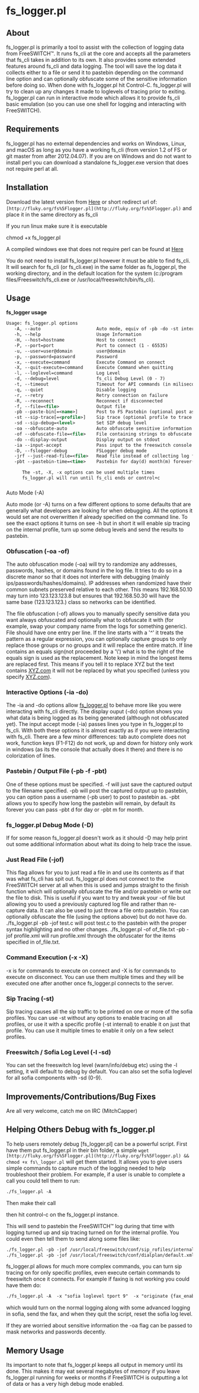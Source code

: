 
# fs_logger.pl 

 

## About  

fs\_logger.pl is primarily a tool to assist with the collection of logging data from FreeSWITCH™. It runs fs\_cli at the core and accepts all the parameters that fs\_cli takes in addition to its own. It also provides some extended features around fs\_cli and data logging. The tool will save the log data it collects either to a file or send it to pastebin depending on the command line option and can optionally obfuscate some of the sensitive information before doing so. When done with fs\_logger.pl hit Control-C. fs\_logger.pl will try to clean up any changes it made to loglevels of tracing prior to exiting. fs\_logger.pl can run in interactive mode which allows it to provide fs\_cli basic emulation (so you can use one shell for logging and interacting with FreeSWITCH).

  
## Requirements

fs\_logger.pl has no external dependencies and works on Windows, Linux, and macOS as long as you have a working fs\_cli (from version 1.2 of FS or git master from after 2012.04.07). If you are on Windows and do not want to install perl you can download a standalone fs\_logger.exe version that does not require perl at all.

## Installation

Download the latest version from [Here](https://freeswitch.org/stash/projects/FS/repos/freeswitch-contrib/browse/mitchcapper) or short redirect url of: `[http://fluky.org/fs%5Flogger.pl](http://fluky.org/fs%5Flogger.pl)` and place it in the same directory as fs\_cli

If you run linux make sure it is executable

chmod +x fs_logger.pl

A compiled windows exe that does not require perl can be found at [Here](http://mitchcapper.com/fs%5Flogger.exe)

You do not need to install fs\_logger.pl however it must be able to find fs\_cli. It will search for fs\_cli (or fs\_cli.exe) in the same folder as fs\_logger.pl, the working directory, and in the default location for the system (c:/program files/Freeswitch/fs\_cli.exe or /usr/local/freeswitch/bin/fs\_cli).

## Usage

**fs\_logger usage**

```xml
Usage: fs_logger.pl options
   -A, --auto                     Auto mode, equiv of -pb -do -st internal -l 7 -ia
   -h, --help                     Usage Information
   -H, --host=hostname            Host to connect
   -P, --port=port                Port to connect (1 - 65535)
   -u, --user=user@domain         user@domain
   -p, --password=password        Password
   -x, --execute=command          Execute Command on connect
   -X, --quit-execute=command     Execute Command when quitting
   -l, --loglevel=command         Log Level
   -d, --debug=level              fs_cli Debug Level (0 - 7)
   -t, --timeout                  Timeout for API commands (in miliseconds)
   -q, --quiet                    Disable logging
   -r, --retry                    Retry connection on failure
   -R, --reconnect                Reconnect if disconnected
   -f, --file=<file>              Output file
   -pb --paste-bin[=<name>]       Post to FS Pastebin (optional post as name)
   -st --sip-trace[=<profile>]    Sip trace (optional profile to trace on)
   -sd --sip-debug=<level>        Set SIP debug level
   -oa --obfuscate-auto           Auto obfuscate sensitive information
   -of --obfuscate-file=<file>    File containing strings to obfuscate
   -do --display-output           Display output on stdout
   -ia --input-accept             Pass input to the freeswitch console
   -D, --fslogger-debug           FSLogger debug mode
   -jrf --just-read-file=<file>	  Read file instead of collecting log from fs_cli
   -pbt --pastebin-time=<time>    Pastebin for day(d) month(m) forever(default)

      The -st, -X, -x options can be used multiple times
      fs_logger.pl will run until fs_cli ends or control+c
```

###   
Auto Mode (-A)

Auto mode (or -A) turns on a few different options to some defaults that are generally what developers are looking for when debugging. All the options it would set are not overwritten if already specified on the command line. To see the exact options it turns on see -h but in short it will enable sip tracing on the internal profile, turn up some debug levels and send the results to pastebin.

### Obfuscation (-oa -of)

The auto obfuscation mode (-oa) will try to randomize any addresses, passwords, hashes, or domains found in the log file. It tries to do so in a discrete manor so that it does not interfere with debugging (mainly ips/passwords/hashes/domains). IP addresses when randomized have their common subnets preserved relative to each other. This means 192.168.50.10 may turn into 123.123.123.8 but ensures that 192.168.50.30 will have the same base (123.123.123.) class so networks can be identified.

The file obfuscation (-of) allows you to manually specify sensitive data you want always obfuscated and optionally what to obfuscate it with (for example, swap your company name from the logs for something generic). File should have one entry per line. If the line starts with a '^' it treats the pattern as a regular expression, you can optionally capture groups to only replace those groups or no groups and it will replace the entire match. If line contains an equals sign(not proceeded by a '\\') what is to the right of the equals sign is used as the replacement. Note keep in mind the longest items are replaced first. This means if you tell it to replace XYZ but the text contains [XYZ.com](http://XYZ.com) it will not be replaced by what you specified (unless you specify [XYZ.com](http://XYZ.com)).

### Interactive Options (-ia -do)

The -ia and -do options allow [fs\_logger.pl](http://fs%5Flogger.pl) to behave more like you were interacting with fs\_cli directly. The display ouput (-do) option shows you what data is being logged as its being generated (although not obfuscated yet). The input accept mode (-ia) passes lines you type in fs\_logger.pl to fs\_cli. With both these options it is almost exactly as if you were interacting with fs\_cli. There are a few minor differences: tab auto complete does not work, function keys (F1-F12) do not work, up and down for history only work in windows (as its the console that actually does it there) and there is no colorization of lines.

### Pastebin / Output File (-pb -f -pbt)

One of these options must be specified. -f will just save the captured output to the filename specified. -pb will post the captured output up to pastebin, you can option pass a username (-pb user) to post to pastebin as. -pbt allows you to specify how long the pastebin will remain, by default its forever you can pass -pbt d for day or -pbt m for month.

### fs_logger.pl Debug Mode (-D)

If for some reason fs\_logger.pl doesn't work as it should -D may help print out some additional information about what its doing to help trace the issue.

### Just Read File (-jof)

This flag allows for you to just read a file in and use its contents as if that was what fs\_cli has spit out. fs\_logger.pl does not connect to the FreeSWITCH server at all when this is used and jumps straight to the finish function which will optionally obfuscate the file and/or pastebin or write out the file to disk. This is useful if you want to try and tweak your -of file but allowing you to used a previously captured log file and rather than re-capture data. It can also be used to just throw a file onto pastebin. You can optionally obfuscate the file (using the options above) but do not have do. ./fs\_logger.pl -pb -jof test.c will post test.c to the pastebin with the proper syntax highlighting and no other changes. ./fs\_logger.pl -of of\_file.txt -pb -jof profile.xml will run profile.xml through the obfuscater for the items specified in of\_file.txt.

### Command Execution (-x -X)

\-x is for commands to execute on connect and -X is for commands to execute on disconnect. You can use them multiple times and they will be executed one after another once fs\_logger.pl connects to the server.

### Sip Tracing (-st)

Sip tracing causes all the sip traffic to be printed on one or more of the sofia profiles. You can use -st without any options to enable tracing on all profiles, or use it with a specific profile (-st internal) to enable it on just that profile. You can use it multiple times to enable it only on a few select profiles.

### Freeswitch / Sofia Log Level (-l -sd)

You can set the freeswitch log level (warn/info/debug etc) using the -l setting, it will default to debug by default. You can also set the sofia loglevel for all sofia components with -sd (0-9).

## Improvements/Contributions/Bug Fixes

Are all very welcome, catch me on IRC (MitchCapper)

## Helping Others Debug with fs_logger.pl

To help users remotely debug \[fs\_logger.pl\] can be a powerful script. First have them put fs\_logger.pl in their bin folder, a simple `wget [http://fluky.org/fs%5Flogger.pl](http://fluky.org/fs%5Flogger.pl) && chmod +x fs\_logger.pl` will get them started. It allows you to give users simple commands to capture much of the logging needed to help troubleshoot their problem. For example, if a user is unable to complete a call you could tell them to run:

```xml
./fs_logger.pl -A
```

Then make their call

then hit control-c on the fs\_logger.pl instance.

This will send to pastebin the FreeSWITCH™ log during that time with logging turned up and sip tracing turned on for the internal profile. You could even then tell them to send along some files like:

```xml
./fs_logger.pl -pb -jof /usr/local/freeswitch/conf/sip_rofiles/internal.xml
./fs_logger.pl -pb -jof /usr/local/freeswitch/conf/dialplan/default.xml
```

  
fs\_logger.pl allows for much more complex commands, you can turn sip tracing on for only specific profiles, even execute certain commands to freeswitch once it connects. For example if faxing is not working you could have them do:

```xml
./fs_logger.pl -A  -x "sofia loglevel tport 9"  -x "originate {fax_enable_t38=true,fax_enable_t38_request=true}sofia/gateway/default/11231231234 &txfax('test.tif')"  -X "sofia loglevel tport 0"
```

which would turn on the normal logging along with some advanced logging in sofia, send the fax, and when they quit the script, reset the sofia log level.

If they are worried about sensitive information the -oa flag can be passed to mask networks and passwords decently.

## Memory Usage

Its important to note that fs\_logger.pl keeps all output in memory until its done. This makes it may eat several megabytes of memory if you leave fs\_logger.pl running for weeks or months if FreeSWITCH is outputting a lot of data or has a very high debug mode enabled.

  

